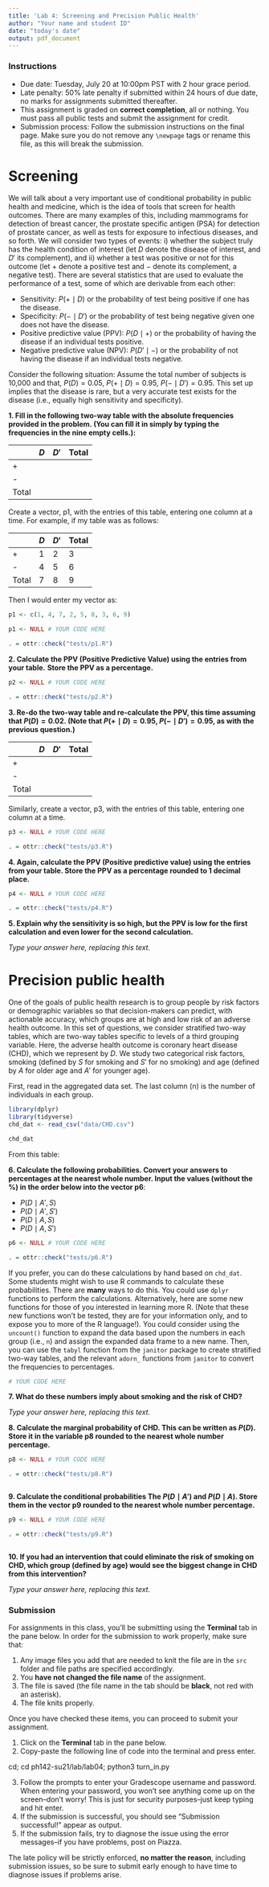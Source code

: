 ```yaml
---
title: 'Lab 4: Screening and Precision Public Health'
author: "Your name and student ID"
date: "today's date"
output: pdf_document
---
```



### Instructions 
* Due date: Tuesday, July 20 at 10:00pm PST with 2 hour grace period.
* Late penalty: 50% late penalty if submitted within 24 hours of due date, no 
marks for assignments submitted thereafter.
* This assignment is graded on **correct completion**, all or nothing. You must pass all public tests and submit the assignment for credit.
* Submission process: Follow the submission instructions on the final page. Make sure you do not remove any `\newpage` tags or rename this file, as this will break the submission.

# Screening

We will talk about a very important use of conditional probability in public 
health and medicine, which is the idea of tools that screen for health outcomes.
There are many examples of this, including mammograms for detection of breast 
cancer, the prostate specific antigen (PSA) for detection of prostate cancer, as 
well as tests for exposure to infectious diseases, and so forth.  We will 
consider two types of events: i) whether the subject truly has the health condition
of interest (let $D$ denote the disease of interest, and $D'$ its complement), 
and ii) whether a test was positive or not for this outcome (let $+$ denote a 
positive test and $-$ denote its complement, a negative test). There are several 
statistics that are used to evaluate the performance of a test, some of which 
are derivable from each other:

- Sensitivity: $P(+ \mid D)$ or the probability of test being positive if one 
has the disease.
- Specificity: $P(- \mid D')$ or the probability of test being negative given 
one does not have the disease. 
- Positive predictive value (PPV): $P(D \mid +)$ or the probability of having the 
disease if an individual tests positive.
- Negative predictive value (NPV):  $P(D' \mid -)$ or the probability of not 
having the disease if an individual tests negative.

Consider the following situation: Assume the total number of subjects is 10,000
and that, $P(D) = 0.05$, $P(+ \mid D) = 0.95$, $P(- \mid D') = 0.95$. This set up
implies that the disease is rare, but a very accurate test exists for the disease (i.e., 
equally high sensitivity and specificity).

**1. Fill in the following two-way table with the absolute frequencies provided in the problem. (You can fill it in simply by typing the frequencies in the nine empty cells.):**

|       | $D$ | $D'$ |  Total|
|-------|-----|------|-------|
|+      |     |      |       |
|-      |     |      |       |
| Total |     |      |       |

Create a vector, p1, with the entries of this table, entering one column at 
a time.  For example, if my table was as follows:

|       | $D$ | $D'$ |  Total|
|-------|-----|------|-------|
|+      |  1  |  2   |  3    |
|-      |  4  |  5   |  6    |
| Total |  7  |  8   |  9    |

Then I would enter my vector as:
```r
p1 <- c(1, 4, 7, 2, 5, 8, 3, 6, 9)
```

```r
p1 <- NULL # YOUR CODE HERE
```

```r
. = ottr::check("tests/p1.R")
```

\newpage


**2. Calculate the PPV (Positive Predictive Value) using the entries from your table.**
**Store the PPV as a percentage.**

```r
p2 <- NULL # YOUR CODE HERE
```

```r
. = ottr::check("tests/p2.R")
```


\newpage
  
**3. Re-do the two-way table and re-calculate the PPV, this time assuming that $P(D)=0.02$. (Note that $P(+ \mid D) = 0.95$, $P(- \mid D') = 0.95$, as with the previous question.)**

|       | $D$ | $D'$ |  Total|
|-------|-----|------|-------|
|+      |     |      |       |
|-      |     |      |       |
| Total |     |      |       |


Similarly, create a vector, p3, with the entries of this table, entering one column at 
a time.

```r
p3 <- NULL # YOUR CODE HERE
```

```r
. = ottr::check("tests/p3.R")
```
 
\newpage 
    
**4. Again, calculate the PPV (Positive predictive value) using the entries from your table. **
**Store the PPV as a percentage rounded to 1 decimal place.**

```r
p4 <- NULL # YOUR CODE HERE
```

```r
. = ottr::check("tests/p4.R")
```

\newpage

**5. Explain why the sensitivity is so high, but the PPV is low for the first calculation and even lower for the second calculation.**

_Type your answer here, replacing this text._

  
\newpage
  
# Precision public health


One of the goals of public health research is to group people by risk factors or
demographic variables so that decision-makers can predict, with actionable 
accuracy, which groups are at high and low risk of an adverse health outcome. In
this set of questions, we consider stratified two-way tables, which are two-way
tables specific to levels of a third grouping variable. Here, the adverse health
outcome is coronary heart disease (CHD), which we represent by $D$. We study 
two categorical risk factors, smoking (defined by $S$ for smoking and $S'$ for 
no smoking) and age (defined by $A$ for older age and $A'$ for younger age). 

First, read in the aggregated data set. The last column (n) is the number of 
individuals in each group. 
                       
```r
library(dplyr)
library(tidyverse)
chd_dat <- read_csv("data/CHD.csv")

chd_dat
```

From this table:
                       
**6. Calculate the following probabilities. Convert your answers to percentages at the nearest whole number. Input the values (without the %) in the order below into the vector p6**: 
                       
- $P(D \mid A', S)$
- $P(D \mid A', S')$ 
- $P(D \mid A, S)$ 
- $P(D \mid A, S')$  

```r
p6 <- NULL # YOUR CODE HERE
```

```r
. = ottr::check("tests/p6.R")
```

       
If you prefer, you can do these calculations by hand based on `chd_dat`. Some 
students might wish to use R commands to calculate these probabilities. There 
are **many** ways to do this. You could use `dplyr` functions to perform the 
calculations. Alternatively, here are some new functions for those of you 
interested in learning more R. (Note that these new functions won't be tested, 
they are for your information only, and to expose you to more of the R language!). 
You could consider using the `uncount()` function to expand the data based upon 
the numbers in each group (i.e., `n`) and assign the expanded data frame to a 
new name. Then, you can use the `tabyl` function from the `janitor` package to 
create stratified two-way tables, and the relevant `adorn_` functions from 
`janitor` to convert the frequencies to percentages.
  
```r
# YOUR CODE HERE
```  

 
 
\newpage

**7. What do these numbers imply about smoking and the risk of CHD?**
 
_Type your answer here, replacing this text._


\newpage

**8. Calculate the marginal probability of CHD. This can be written as $P(D)$. Store it in the variable p8 rounded to the nearest whole number percentage.**

```r
p8 <- NULL # YOUR CODE HERE
```

```r
. = ottr::check("tests/p8.R")
```
```r
```

\newpage

**9. Calculate the conditional probabilities The $P(D \mid A')$ and $P(D \mid A)$. Store them in the vector p9 rounded to the nearest whole number percentage.**

```r
p9 <- NULL # YOUR CODE HERE
```

```r
. = ottr::check("tests/p9.R")
```
```r
```

\newpage

**10. If you had an intervention that could eliminate the risk of smoking on CHD, which group (defined by age) would see the biggest change in CHD from this intervention?**

_Type your answer here, replacing this text._


\newpage

### Submission

For assignments in this class, you'll be submitting using the **Terminal** tab in the pane below. In order for the submission to work properly, make sure that:

1. Any image files you add that are needed to knit the file are in the `src` folder and file paths are specified accordingly. 
2. You **have not changed the file name** of the assignment.
3. The file is saved (the file name in the tab should be **black**, not red with an asterisk).
4. The file knits properly.

Once you have checked these items, you can proceed to submit your assignment.

1. Click on the **Terminal** tab in the pane below.
2. Copy-paste the following line of code into the terminal and press enter.

cd; cd ph142-su21/lab/lab04; python3 turn_in.py

3. Follow the prompts to enter your Gradescope username and password. When entering your password, you won't see anything come up on the screen--don't worry! This is just for security purposes--just keep typing and hit enter.
4. If the submission is successful, you should see "Submission successful!" appear as output.
5. If the submission fails, try to diagnose the issue using the error messages--if you have problems, post on Piazza. 

The late policy will be strictly enforced, **no matter the reason**, including submission issues, so be sure to submit early enough to have time to diagnose issues if problems arise.
